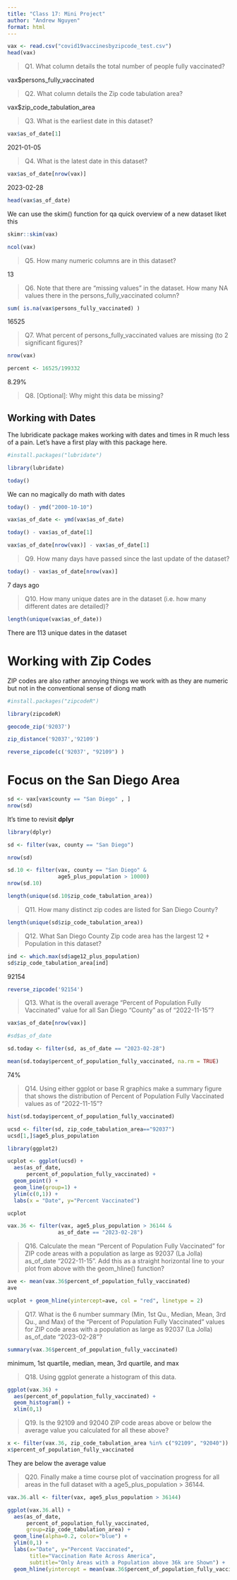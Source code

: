 ```yaml
---
title: "Class 17: Mini Project"
author: "Andrew Nguyen"
format: html
---
```


```r
vax <- read.csv("covid19vaccinesbyzipcode_test.csv")
head(vax)
```

> Q1. What column details the total number of people fully vaccinated? 

vax$persons_fully_vaccinated

> Q2. What column details the Zip code tabulation area? 

vax$zip_code_tabulation_area

> Q3. What is the earliest date in this dataset? 

```r
vax$as_of_date[1]
```

2021-01-05

> Q4. What is the latest date in this dataset? 


```r
vax$as_of_date[nrow(vax)]
```

2023-02-28


```r
head(vax$as_of_date)
```

We can use the skim() function for qa quick overview of a new dataset liket this
```r
skimr::skim(vax)
```
```r
ncol(vax)
```

> Q5. How many numeric columns are in this dataset? 

13

> Q6. Note that there are “missing values” in the dataset. How many NA values there in the persons_fully_vaccinated column? 

```r
sum( is.na(vax$persons_fully_vaccinated) )
```

16525

> Q7. What percent of persons_fully_vaccinated values are missing (to 2 significant figures)? 

```r
nrow(vax)
```
```r
percent <- 16525/199332
```
8.29%


> Q8. [Optional]: Why might this data be missing?

## Working with Dates

The lubridicate package makes working with dates and times in R much less of a pain. Let's have a first play with this package here.

```r
#install.packages("lubridate")
```

```r
library(lubridate)
```

```r
today()
```

We can no magically do math with dates

```r
today() - ymd("2000-10-10")
```


```r
vax$as_of_date <- ymd(vax$as_of_date)
```

```r
today() - vax$as_of_date[1]
```

```r
vax$as_of_date[nrow(vax)] - vax$as_of_date[1]
```

> Q9. How many days have passed since the last update of the dataset? 

```r
today() - vax$as_of_date[nrow(vax)]
```

7 days ago

> Q10. How many unique dates are in the dataset (i.e. how many different dates are detailed)? 

```r
length(unique(vax$as_of_date))
```

There are 113 unique dates in the dataset



# Working with Zip Codes

ZIP codes are also rather annoying things we work with as they are numeric but not in the conventional sense of diong math

```r
#install.packages("zipcodeR")
```

```r
library(zipcodeR)
```

```r
geocode_zip('92037')
```

```r
zip_distance('92037','92109')
```

```r
reverse_zipcode(c('92037', "92109") )
```

# Focus on the San Diego Area

```r
sd <- vax[vax$county == "San Diego" , ]
nrow(sd)
```

It's time to revisit **dplyr**

```r
library(dplyr)
```

```r
sd <- filter(vax, county == "San Diego")

nrow(sd)
```

```r
sd.10 <- filter(vax, county == "San Diego" &
                age5_plus_population > 10000)
nrow(sd.10)
```

```r
length(unique(sd.10$zip_code_tabulation_area))
```
> Q11. How many distinct zip codes are listed for San Diego County? 

```r
length(unique(sd$zip_code_tabulation_area))
```


> Q12. What San Diego County Zip code area has the largest 12 + Population in this dataset? 

```r
ind <- which.max(sd$age12_plus_population)
sd$zip_code_tabulation_area[ind]
```
92154

```r
reverse_zipcode('92154')
```

> Q13. What is the overall average “Percent of Population Fully Vaccinated” value for all San Diego “County” as of “2022-11-15”? 

```r
vax$as_of_date[nrow(vax)]
```

```r
#sd$as_of_date

sd.today <- filter(sd, as_of_date == "2023-02-28")
```

```r
mean(sd.today$percent_of_population_fully_vaccinated, na.rm = TRUE)
```
74% 


> Q14. Using either ggplot or base R graphics make a summary figure that shows the distribution of Percent of Population Fully Vaccinated values as of “2022-11-15”?

```r
hist(sd.today$percent_of_population_fully_vaccinated)
```

```r
ucsd <- filter(sd, zip_code_tabulation_area=="92037")
ucsd[1,]$age5_plus_population
```

```r
library(ggplot2)
```


```r
ucplot <- ggplot(ucsd) +
  aes(as_of_date, 
      percent_of_population_fully_vaccinated) +
  geom_point() +
  geom_line(group=1) +
  ylim(c(0,1)) +
  labs(x = "Date", y="Percent Vaccinated")
```
```r
ucplot
```


```r
vax.36 <- filter(vax, age5_plus_population > 36144 &
                as_of_date == "2023-02-28")
```

> Q16. Calculate the mean “Percent of Population Fully Vaccinated” for ZIP code areas with a population as large as 92037 (La Jolla) as_of_date “2022-11-15”. Add this as a straight horizontal line to your plot from above with the geom_hline() function?


```r
ave <- mean(vax.36$percent_of_population_fully_vaccinated)
ave
```


```r
ucplot + geom_hline(yintercept=ave, col = "red", linetype = 2)
```

> Q17. What is the 6 number summary (Min, 1st Qu., Median, Mean, 3rd Qu., and Max) of the “Percent of Population Fully Vaccinated” values for ZIP code areas with a population as large as 92037 (La Jolla) as_of_date “2023-02-28”?

```r
summary(vax.36$percent_of_population_fully_vaccinated)
```
minimum, 1st quartile, median, mean, 3rd quartile, and max

> Q18. Using ggplot generate a histogram of this data.

```r
ggplot(vax.36) +
  aes(percent_of_population_fully_vaccinated) +
  geom_histogram() +
  xlim(0,1)
```

> Q19. Is the 92109 and 92040 ZIP code areas above or below the average value you calculated for all these above?

```r
x <- filter(vax.36, zip_code_tabulation_area %in% c("92109", "92040"))
x$percent_of_population_fully_vaccinated
```
They are below the average value 

> Q20. Finally make a time course plot of vaccination progress for all areas in the full dataset with a age5_plus_population > 36144.

```r
vax.36.all <- filter(vax, age5_plus_population > 36144)
```

```r
ggplot(vax.36.all) +
  aes(as_of_date,
      percent_of_population_fully_vaccinated, 
      group=zip_code_tabulation_area) +
  geom_line(alpha=0.2, color="blue") +
  ylim(0,1) +
  labs(x="Date", y="Percent Vaccinated",
       title="Vaccination Rate Across America",
       subtitle="Only Areas with a Population above 36k are Shown") +
  geom_hline(yintercept = mean(vax.36$percent_of_population_fully_vaccinated), linetype=2)
```

